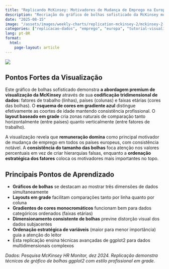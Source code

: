 ```yaml
---
title: "Replicando McKinsey: Motivadores de Mudança de Emprego na Europa"
description: "Recriação do gráfico de bolhas sofisticado da McKinsey mostrando prioridades de mudança de emprego entre países europeus por faixa etária usando ggplot2"
date: "2025-08-15"
image: "/assets/images/weekly-charts/replication-mckinsey-2/mckinsey-2-chart.png"
categories: ["replicacao-dados", "emprego", "europa", "tutorial-visualizacao"]
lang: pt-BR
format:
  html:
    page-layout: article
---
```


![](/assets/images/weekly-charts/replication-mckinsey-2/mckinsey-2-chart.png){fig-align="center"}

## Pontos Fortes da Visualização

Este gráfico de bolhas sofisticado demonstra **a abordagem premium de visualização da McKinsey** através de sua **codificação tridimensional de dados**: fatores de trabalho (linhas), países (colunas) e faixas etárias (cores das bolhas). O **esquema de cores em gradiente azul** distingue efetivamente as coortes de idade mantendo consistência profissional. O **layout baseado em grade** cria zonas naturais de comparação tanto horizontalmente (entre países) quanto verticalmente (entre fatores de trabalho).

A visualização revela que **remuneração domina** como principal motivador de mudança de emprego em todos os países europeus, com consistência notável. A **consistência do tamanho das bolhas** foca atenção nos valores percentuais em vez de criar hierarquias falsas, enquanto a **ordenação estratégica dos fatores** coloca os motivadores mais importantes no topo.

## Principais Pontos de Aprendizado

- **Gráficos de bolhas** se destacam ao mostrar três dimensões de dados simultaneamente
- **Layouts em grade** facilitam comparações tanto por linha quanto por coluna
- **Gradientes de cores monocromáticos** funcionam bem para dados categóricos ordenados (faixas etárias)
- **Dimensionamento consistente de bolhas** previne distorção visual dos dados subjacentes
- **Ordenação estratégica de variáveis** (maior para menor importância) guia a atenção do leitor
- Esta replicação ensina técnicas avançadas de ggplot2 para dados multidimensionais complexos

*Dados: Pesquisa McKinsey HR Monitor, dez 2024. Replicação demonstra técnicas de gráfico de bolhas ggplot2 com estilo profissional em grade.*